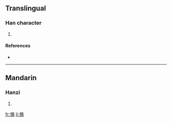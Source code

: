==Translingual==

===Han character===
{{Han char|rn=61|rad=心|as=07|sn=10|four=9702<sub>7</sub>|canj=心弓戈月 (PNIB)}}

# {{defn|Han|sort=心07}}

====References====
* {{Han ref|kx=0386.190|dkj=10622|dj=0718.190|hdz=42307.070|uh=6080|ud=24704|bh=D1A4|bd=53668}}

----

==Mandarin==

===Hanzi===
{{cmn-hanzi|pin=[[yǒng]] ([[yong3]])|wg=yung<sup>3</sup>}}

# {{defn|Mandarin}}

[[fr:悀]]
[[li:悀]]